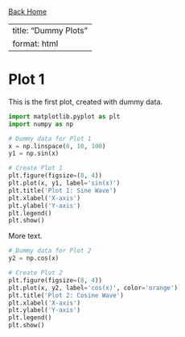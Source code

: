 [Back Home](https://jgreathouse9.github.io/qdocs/index.html)

---
title: "Dummy Plots"
format: html
---

# Plot 1

This is the first plot, created with dummy data.

```python
import matplotlib.pyplot as plt
import numpy as np

# Dummy data for Plot 1
x = np.linspace(0, 10, 100)
y1 = np.sin(x)

# Create Plot 1
plt.figure(figsize=(8, 4))
plt.plot(x, y1, label='sin(x)')
plt.title('Plot 1: Sine Wave')
plt.xlabel('X-axis')
plt.ylabel('Y-axis')
plt.legend()
plt.show()
```

More text.


```python
# Dummy data for Plot 2
y2 = np.cos(x)

# Create Plot 2
plt.figure(figsize=(8, 4))
plt.plot(x, y2, label='cos(x)', color='orange')
plt.title('Plot 2: Cosine Wave')
plt.xlabel('X-axis')
plt.ylabel('Y-axis')
plt.legend()
plt.show()
```
